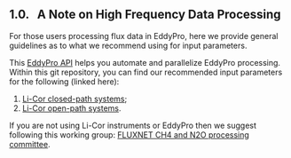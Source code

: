 ## 1.0. &nbsp; A Note on High Frequency Data Processing

For those users processing flux data in EddyPro, here we provide general guidelines as to what we recommend using for input parameters. 

This <a href="https://github.com/CANFLUX/EddyPro_API" target="_blank" rel="noopener noreferrer">EddyPro API</a> helps you automate and parallelize EddyPro processing. Within this git repository, you can find our recommended input parameters for the following (linked here):

1. <a href="https://github.com/CANFLUX/EddyPro_API/blob/main/Templates/ClosedPathStandard.eddypro" target="_blank" rel="noopener noreferrer">Li-Cor closed-path systems</a>;
2. <a href="https://github.com/CANFLUX/EddyPro_API/blob/main/Templates/OpenPathStandard.eddypro" target="_blank" rel="noopener noreferrer">Li-Cor open-path systems</a>.

If you are not using Li-Cor instruments or EddyPro then we suggest following this working group: <a href="https://fluxnet.org/community/fluxnet-working-groups/ch4-and-n2o-processing-committee/" target="_blank" rel="noopener noreferrer">FLUXNET CH4 and N2O processing committee</a>.

